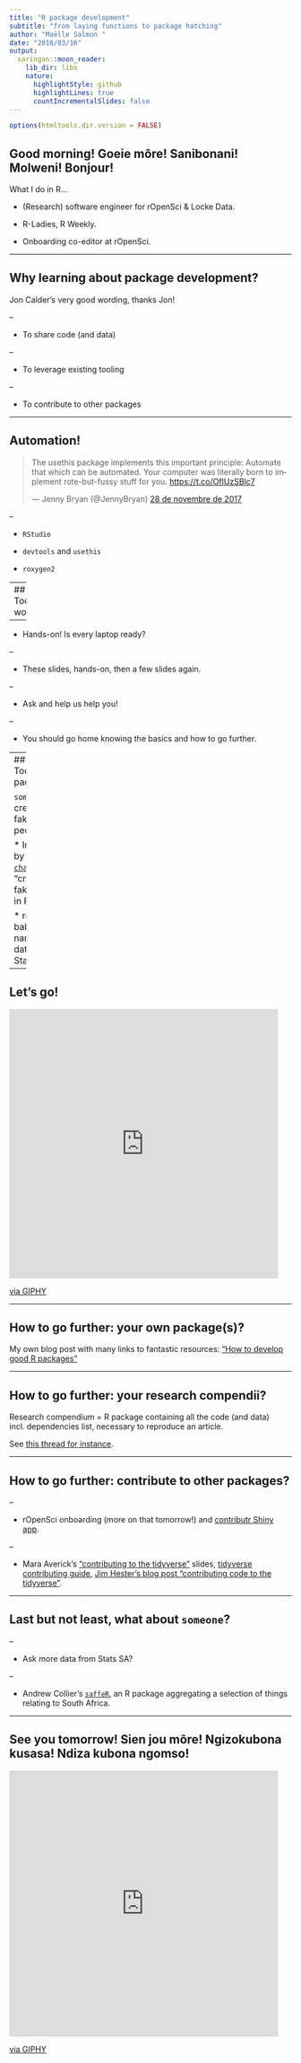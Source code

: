 ```yaml
---
title: "R package development"
subtitle: "from laying functions to package hatching"
author: "Maëlle Salmon "
date: "2018/03/16"
output:
  xaringan::moon_reader:
    lib_dir: libs
    nature:
      highlightStyle: github
      highlightLines: true
      countIncrementalSlides: false
---
```



```r
options(htmltools.dir.version = FALSE)
```

## Good morning! Goeie môre! Sanibonani! Molweni! Bonjour!

What I do in R...

* (Research) software engineer for rOpenSci & Locke Data.

* R-Ladies, R Weekly.

* Onboarding co-editor at rOpenSci.


---

## Why learning about package development?

Jon Calder's very good wording, thanks Jon!

--

* To share code (and data)

--

* To leverage existing tooling

--

* To contribute to other packages


---

## Automation!

<blockquote class="twitter-tweet" data-lang="ca"><p lang="en" dir="ltr">The usethis package implements this important principle: Automate that which can be automated. Your computer was literally born to implement rote-but-fussy stuff for you. <a href="https://t.co/OfIUzSBlc7">https://t.co/OfIUzSBlc7</a></p>&mdash; Jenny Bryan (@JennyBryan) <a href="https://twitter.com/JennyBryan/status/935562495816753153?ref_src=twsrc%5Etfw">28 de novembre de 2017</a></blockquote>

--

* `RStudio`

* `devtools` and `usethis`

* `roxygen2`


---
## Today's workshop

--

* Hands-on! Is every laptop ready?

--

* These slides, hands-on, then a few slides again.

--

* Ask and help us help you!

--

* You should go home knowing the basics and how to go further.

---
## Today's package

`someone`, create fake people.

* Inspired by [`charlatan`](https://github.com/ropensci/charlatan), "create fake data in R".

* real baby names data from Stats SA.

---

## Let's go!

<iframe src="https://giphy.com/embed/XOvKIu18WbpgQ" width="480" height="480" frameBorder="0" class="giphy-embed" allowFullScreen></iframe><p><a href="https://giphy.com/gifs/XOvKIu18WbpgQ">via GIPHY</a></p>

---

## How to go further: your own package(s)?


My own blog post with many links to fantastic resources: ["How to develop good R packages"](http://www.masalmon.eu/2017/12/11/goodrpackages/)

---

## How to go further: your research compendii?

Research compendium = R package containing all the code (and data) incl. dependencies list, necessary to reproduce an article.


See [this thread for instance](https://github.com/ropensci/unconf17/issues/5).

---

## How to go further: contribute to other packages?

--

* rOpenSci onboarding (more on that tomorrow!) and [contributr Shiny app](https://github.com/LucyMcGowan/contributr).

--

*  Mara Averick's ["contributing to the tidyverse"](https://github.com/batpigandme/tverse_contributing/blob/master/tverse_contributing_rstudioconf_compressed.pdf) slides, [tidyverse contributing guide](https://www.tidyverse.org/contribute/), [Jim Hester's blog post "contributing code to the tidyverse"](http://www.jimhester.com/2017/08/08/contributing/).


---

## Last but not least, what about `someone`?

--

*  Ask more data from Stats SA?

--

*  Andrew Collier's [`saffeR`](https://github.com/DataWookie/saffeR), an R package aggregating a selection of things relating to South Africa. 


---

## See you tomorrow! Sien jou môre! Ngizokubona kusasa! Ndiza kubona ngomso!

<iframe src="https://giphy.com/embed/l4KibK3JwaVo0CjDO" width="480" height="474" frameBorder="0" class="giphy-embed" allowFullScreen></iframe><p><a href="https://giphy.com/gifs/afv-funny-fail-lol-l4KibK3JwaVo0CjDO">via GIPHY</a></p>


